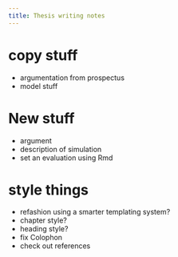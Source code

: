 ```yaml
---
title: Thesis writing notes
---
```


# copy stuff

- argumentation from prospectus
- model stuff

# New stuff

- argument
- description of simulation
 + set an evaluation using Rmd



# style things

- refashion using a smarter templating system?
- chapter style?
- heading style?
- fix Colophon
- check out references

